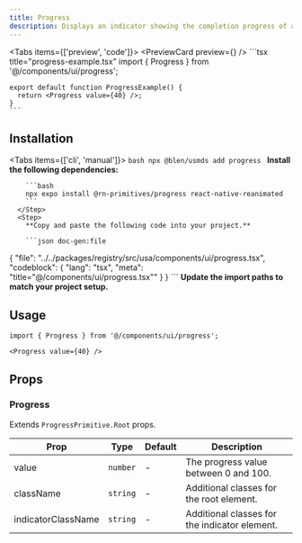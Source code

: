 ```yaml
---
title: Progress
description: Displays an indicator showing the completion progress of a task.
---
```



<Tabs items={['preview', 'code']}>
  <Tab value="preview">
    <PreviewCard preview={<ProgressPreview />} />
  </Tab>
  <Tab value="code">
    ```tsx title="progress-example.tsx"
    import { Progress } from '@/components/ui/progress';

    export default function ProgressExample() {
      return <Progress value={40} />;
    }
    ```
  </Tab>
</Tabs>

## Installation

<Tabs items={['cli', 'manual']}>
  <Tab value="cli">
    ```bash
    npx @blen/usmds add progress
    ```
  </Tab>
  <Tab value="manual">
    <Steps>
      <Step>
        **Install the following dependencies:**

        ```bash
        npx expo install @rn-primitives/progress react-native-reanimated
        ```
      </Step>
      <Step>
        **Copy and paste the following code into your project.**

        ```json doc-gen:file
{
  "file": "../../packages/registry/src/usa/components/ui/progress.tsx",
  "codeblock": {
    "lang": "tsx",
    "meta": "title=\"@/components/ui/progress.tsx\""
  }
}
        ```
      </Step>
      <Step>
        **Update the import paths to match your project setup.**
      </Step>
    </Steps>
  </Tab>
</Tabs>

## Usage

```tsx
import { Progress } from '@/components/ui/progress';

<Progress value={40} />
```

## Props

### Progress

Extends `ProgressPrimitive.Root` props.

| Prop | Type | Default | Description |
|------|------|---------|-------------|
| value | `number` | - | The progress value between 0 and 100. |
| className | `string` | - | Additional classes for the root element. |
| indicatorClassName | `string` | - | Additional classes for the indicator element. |

